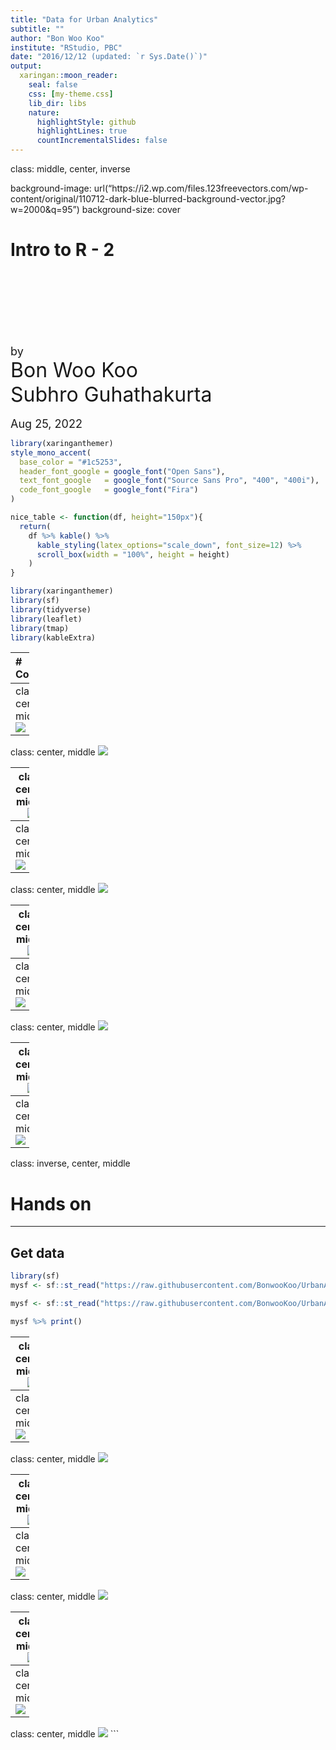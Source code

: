 ```yaml
---
title: "Data for Urban Analytics"
subtitle: ""
author: "Bon Woo Koo"
institute: "RStudio, PBC"
date: "2016/12/12 (updated: `r Sys.Date()`)"
output:
  xaringan::moon_reader:
    seal: false
    css: [my-theme.css]
    lib_dir: libs
    nature:
      highlightStyle: github
      highlightLines: true
      countIncrementalSlides: false
---
```

class: middle, center, inverse

background-image: url("https://i2.wp.com/files.123freevectors.com/wp-content/original/110712-dark-blue-blurred-background-vector.jpg?w=2000&q=95")
background-size: cover

# Intro to R - 2
<br><br><br><br><br><br>

<font size=4>by</font>
<br>
<font size=6> Bon Woo Koo <br> Subhro Guhathakurta </font>
<br><br>
<font size=4> Aug 25, 2022</font>

```r
library(xaringanthemer)
style_mono_accent(
  base_color = "#1c5253",
  header_font_google = google_font("Open Sans"),
  text_font_google   = google_font("Source Sans Pro", "400", "400i"),
  code_font_google   = google_font("Fira")
)

nice_table <- function(df, height="150px"){
  return(
    df %>% kable() %>% 
      kable_styling(latex_options="scale_down", font_size=12) %>% 
      scroll_box(width = "100%", height = height)
    )
}
```

```r
library(xaringanthemer)
library(sf)
library(tidyverse)
library(leaflet)
library(tmap)
library(kableExtra)
```

---
# Content

.large[
We will go through:
]
.mid[
* Handling geospatial data in R 
* Loops and apply
* R Markdown + Rpubs
]

---
class: center, middle
![](./sf/sf-03.jpg)

---
class: center, middle
![](./sf/sf-04.jpg)

---
class: center, middle
![](./sf/sf-05.jpg)
---
class: center, middle
![](./sf/sf-06.jpg)

---
class: center, middle
![](./sf/sf-07.jpg)

---
class: center, middle
![](./sf/sf-08.jpg)

---
class: center, middle
![](./sf/sf-09.jpg)

---
class: center, middle
![](./sf/sf-10.jpg)

---
class: center, middle
![](./sf/sf-11.jpg)

---
class: center, middle
![](./sf/sf-12.jpg)


---
class: inverse, center, middle

# Hands on

---

## Get data

```r
library(sf)
mysf <- sf::st_read("https://raw.githubusercontent.com/BonwooKoo/UrbanAnalytics2022/main/Lab/module_0/testdata.geojson")
```

```r
mysf <- sf::st_read("https://raw.githubusercontent.com/BonwooKoo/UrbanAnalytics2022/main/Lab/module_0/testdata.geojson")
```

```r
mysf %>% print()
```
---
class: center, middle
![](./sf/sf-14.jpg)

---
class: center, middle
![](./sf/sf-15.jpg)

---
class: center, middle
![](./sf/sf-16.jpg)

---
class: center, middle
![](./sf/sf-17.jpg)

---
class: center, middle
![](./sf/sf-18.jpg)

---
class: center, middle
![](./sf/sf-19.jpg)

---
class: center, middle
![](./sf/sf-20.jpg)

---
class: center, middle
![](./sf/sf-21.jpg)

---
class: center, middle
![](./sf/sf-21.jpg)
```












